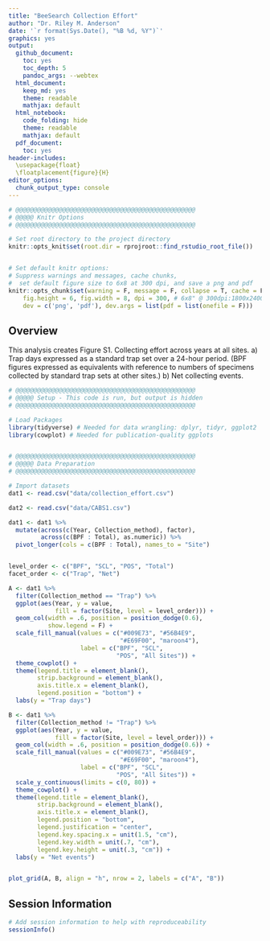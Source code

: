 ```yaml
---
title: "BeeSearch Collection Effort"
author: "Dr. Riley M. Anderson"
date: '`r format(Sys.Date(), "%B %d, %Y")`'
graphics: yes
output:
  github_document:
    toc: yes
    toc_depth: 5
    pandoc_args: --webtex
  html_document:
    keep_md: yes
    theme: readable
    mathjax: default
  html_notebook:
    code_folding: hide
    theme: readable
    mathjax: default
  pdf_document:
    toc: yes
header-includes:
  \usepackage{float}
  \floatplacement{figure}{H}
editor_options:
  chunk_output_type: console
---
```


```r
# @@@@@@@@@@@@@@@@@@@@@@@@@@@@@@@@@@@@@@@@@@@@@@@@@@
# @@@@@ Knitr Options
# @@@@@@@@@@@@@@@@@@@@@@@@@@@@@@@@@@@@@@@@@@@@@@@@@@

# Set root directory to the project directory
knitr::opts_knit$set(root.dir = rprojroot::find_rstudio_root_file())


# Set default knitr options: 
# Suppress warnings and messages, cache chunks, 
#  set default figure size to 6x8 at 300 dpi, and save a png and pdf
knitr::opts_chunk$set(warning = F, message = F, collapse = T, cache = F,
    fig.height = 6, fig.width = 8, dpi = 300, # 6x8" @ 300dpi:1800x2400=4.3MP
    dev = c('png', 'pdf'), dev.args = list(pdf = list(onefile = F)))

```



## Overview

This analysis creates Figure S1. Collecting effort across years at all sites. a) Trap days expressed as a standard trap set over a 24-hour period. (BPF figures expressed as equivalents with reference to numbers of specimens collected by standard trap sets at other sites.) b) Net collecting events.


```r

# @@@@@@@@@@@@@@@@@@@@@@@@@@@@@@@@@@@@@@@@@@@@@@@@@@
# @@@@@ Setup - This code is run, but output is hidden
# @@@@@@@@@@@@@@@@@@@@@@@@@@@@@@@@@@@@@@@@@@@@@@@@@@

# Load Packages
library(tidyverse) # Needed for data wrangling: dplyr, tidyr, ggplot2
library(cowplot) # Needed for publication-quality ggplots


# @@@@@@@@@@@@@@@@@@@@@@@@@@@@@@@@@@@@@@@@@@@@@@@@@@
# @@@@@ Data Preparation
# @@@@@@@@@@@@@@@@@@@@@@@@@@@@@@@@@@@@@@@@@@@@@@@@@@

# Import datasets
dat1 <- read.csv("data/collection_effort.csv")

dat2 <- read.csv("data/CABS1.csv")
```

```r


dat1 <- dat1 %>% 
  mutate(across(c(Year, Collection_method), factor),
         across(c(BPF : Total), as.numeric)) %>% 
  pivot_longer(cols = c(BPF : Total), names_to = "Site")



```

```r
level_order <- c("BPF", "SCL", "POS", "Total")
facet_order <- c("Trap", "Net")

A <- dat1 %>%
  filter(Collection_method == "Trap") %>% 
  ggplot(aes(Year, y = value,
             fill = factor(Site, level = level_order))) +
  geom_col(width = .6, position = position_dodge(0.6),
           show.legend = F) +
  scale_fill_manual(values = c("#009E73", "#56B4E9",
                               "#E69F00", "maroon4"),
                    label = c("BPF", "SCL",
                              "POS", "All Sites")) +
  theme_cowplot() +
  theme(legend.title = element_blank(),
        strip.background = element_blank(),
        axis.title.x = element_blank(),
        legend.position = "bottom") +
  labs(y = "Trap days")

B <- dat1 %>%
  filter(Collection_method != "Trap") %>% 
  ggplot(aes(Year, y = value,
             fill = factor(Site, level = level_order))) +
  geom_col(width = .6, position = position_dodge(0.6)) +
  scale_fill_manual(values = c("#009E73", "#56B4E9",
                               "#E69F00", "maroon4"),
                    label = c("BPF", "SCL",
                              "POS", "All Sites")) +
  scale_y_continuous(limits = c(0, 80)) +
  theme_cowplot() +
  theme(legend.title = element_blank(),
        strip.background = element_blank(),
        axis.title.x = element_blank(),
        legend.position = "bottom",
        legend.justification = "center",
        legend.key.spacing.x = unit(1.5, "cm"),
        legend.key.width = unit(.7, "cm"),
        legend.key.height = unit(.3, "cm")) +
  labs(y = "Net events")


plot_grid(A, B, align = "h", nrow = 2, labels = c("A", "B"))
```


## Session Information

```r

# Add session information to help with reproduceability
sessionInfo()


```


